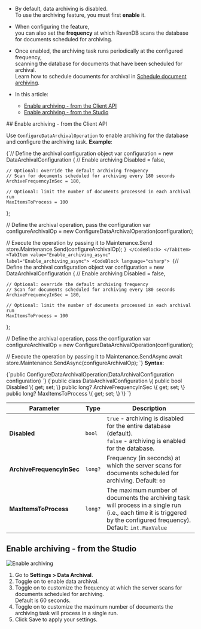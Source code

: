 
<Admonition type="note" title="">

* By default, data archiving is disabled.  
  To use the archiving feature, you must first **enable** it.
 
* When configuring the feature,  
  you can also set the **frequency** at which RavenDB scans the database for documents scheduled for archiving.

* Once enabled, the archiving task runs periodically at the configured frequency,  
  scanning the database for documents that have been scheduled for archival.  
  Learn how to schedule documents for archival in [Schedule document archiving](../data-archival/schedule-document-archiving.mdx).

* In this article:
  * [Enable archiving - from the Client API](../data-archival/enable-data-archiving.mdx#enable-archiving---from-the-client-api)
  * [Enable archiving - from the Studio](../data-archival/enable-data-archiving.mdx#enable-archiving---from-the-studio)  

</Admonition>
## Enable archiving - from the Client API
 
Use `ConfigureDataArchivalOperation` to enable archiving for the database and configure the archiving task.
**Example**:

<Tabs groupId='languageSyntax'>
<TabItem value="Enable_archiving" label="Enable_archiving">
<CodeBlock language="csharp">
{`// Define the archival configuration object
var configuration = new DataArchivalConfiguration
{
    // Enable archiving
    Disabled = false,

    // Optional: override the default archiving frequency
    // Scan for documents scheduled for archiving every 180 seconds 
    ArchiveFrequencyInSec = 180,
    
    // Optional: limit the number of documents processed in each archival run
    MaxItemsToProcess = 100 
};

// Define the archival operation, pass the configuration 
var configureArchivalOp = new ConfigureDataArchivalOperation(configuration);
    
// Execute the operation by passing it to Maintenance.Send
store.Maintenance.Send(configureArchivalOp);
`}
</CodeBlock>
</TabItem>
<TabItem value="Enable_archiving_async" label="Enable_archiving_async">
<CodeBlock language="csharp">
{`// Define the archival configuration object
var configuration = new DataArchivalConfiguration
{
    // Enable archiving
    Disabled = false,
    
    // Optional: override the default archiving frequency
    // Scan for documents scheduled for archiving every 180 seconds 
    ArchiveFrequencyInSec = 180,
    
    // Optional: limit the number of documents processed in each archival run
    MaxItemsToProcess = 100 
};

// Define the archival operation, pass the configuration 
var configureArchivalOp = new ConfigureDataArchivalOperation(configuration);
    
// Execute the operation by passing it to Maintenance.SendAsync
await store.Maintenance.SendAsync(configureArchivalOp);
`}
</CodeBlock>
</TabItem>
</Tabs>
**Syntax**:

<TabItem value="syntax_1" label="syntax_1">
<CodeBlock language="csharp">
{`public ConfigureDataArchivalOperation(DataArchivalConfiguration configuration)
`}
</CodeBlock>
</TabItem>

<TabItem value="syntax_2" label="syntax_2">
<CodeBlock language="csharp">
{`public class DataArchivalConfiguration
\{
    public bool Disabled \{ get; set; \}
    public long? ArchiveFrequencyInSec \{ get; set; \}
    public long? MaxItemsToProcess \{ get; set; \}
\}
`}
</CodeBlock>
</TabItem>

| Parameter                 | Type    | Description                                                                                                                                                            |
|---------------------------|---------|------------------------------------------------------------------------------------------------------------------------------------------------------------------------|
| **Disabled**              | `bool`  | `true` - archiving is disabled for the entire database (default).<br/>`false` - archiving is enabled for the database.                                                  |
| **ArchiveFrequencyInSec** | `long?` | Frequency (in seconds) at which the server scans for documents scheduled for archiving. Default: `60`                                                                  |
| **MaxItemsToProcess**     | `long?` | The maximum number of documents the archiving task will process in a single run (i.e., each time it is triggered by the configured frequency). Default: `int.MaxValue` |



## Enable archiving - from the Studio

![Enable archiving](./assets/enable-archiving.png)

1. Go to **Settings &gt; Data Archival**.
2. Toggle on to enable data archival.
3. Toggle on to customize the frequency at which the server scans for documents scheduled for archiving.  
   Default is 60 seconds.
4. Toggle on to customize the maximum number of documents the archiving task will process in a single run.
5. Click Save to apply your settings.




